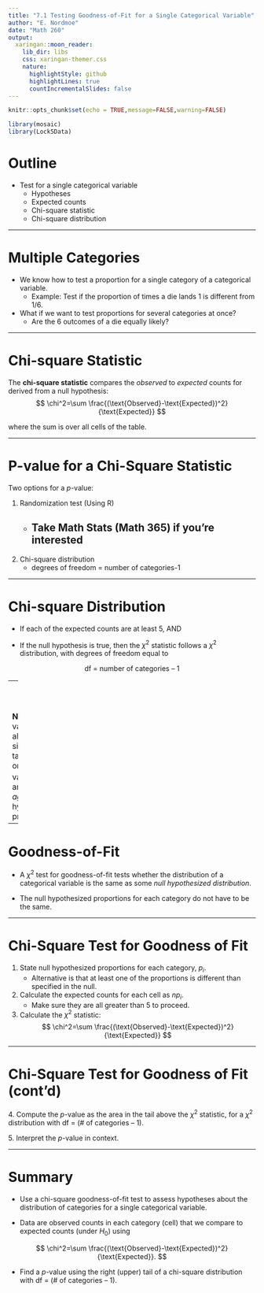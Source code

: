 ```yaml
---
title: "7.1 Testing Goodness-of-Fit for a Single Categorical Variable"
author: "E. Nordmoe"
date: "Math 260"
output:
  xaringan::moon_reader:
    lib_dir: libs
    css: xaringan-themer.css
    nature:
      highlightStyle: github
      highlightLines: true
      countIncrementalSlides: false
---
```


```r
knitr::opts_chunk$set(echo = TRUE,message=FALSE,warning=FALSE)
```


```r
library(mosaic)
library(Lock5Data)
```


# Outline

* Test for a single categorical variable  
    + Hypotheses  
    + Expected counts  
    + Chi-square statistic  
    + Chi-square distribution  

---

# Multiple Categories  

* We know how to test a proportion for a single category of a categorical variable.  
    + Example: Test if the proportion of times a die lands 1 is different from 1/6.  
    
* What if we want to test proportions for several categories at once?   
    + Are the 6 outcomes of a die equally likely?  
    
---

# Chi-square Statistic

The **chi-square statistic**  compares the *observed* to *expected* counts for derived from a null hypothesis:  
$$
\chi^2=\sum \frac{(\text{Observed}-\text{Expected})^2}{\text{Expected}}
$$

where the sum is over all cells of the table.  

---

# P-value for a Chi-Square Statistic  

Two options for a $p$-value:  

1. Randomization test (Using R)
    + Take Math Stats (Math 365) if you're interested
--

2. Chi-square distribution  
    + degrees of freedom = number of categories-1
    

---

# Chi-square Distribution

* If each of the expected counts are at least 5, AND  

* If the null hypothesis is true, then the $\chi^2$  statistic follows a $\chi^2$ distribution, with degrees of freedom equal to  

$$
\text{df = number of categories – 1}
$$

--
<br><br><br>
**Note:** The $p$-value is always one-sided (right-tailed) since only *large* values of $\chi^2$ are evidence *against* the hypothesized proportions.  

---

# Goodness-of-Fit

* A $\chi^2$ test for goodness-of-fit tests whether the distribution of a categorical variable is the same as some *null hypothesized 
distribution*.  

* The null hypothesized proportions for each category do not have to be the same.  

---

# Chi-Square Test for Goodness of Fit  

1. State null hypothesized proportions for each category, $p_i$.
    + Alternative is that at least one of the proportions is different than specified in the null.  
2. Calculate the expected counts for each cell as $np_i$.
    + Make sure they are all greater than 5 to proceed.

3. Calculate the $\chi^2$ statistic:
$$
\chi^2=\sum \frac{(\text{Observed}-\text{Expected})^2}{\text{Expected}}
$$

---

# Chi-Square Test for Goodness of Fit (cont'd)

<span>4.</span> Compute the $p$-value 
as the area in the tail above the $\chi^2$ statistic, for a $\chi^2$ distribution with  df = (# of categories – 1).

<span>5.</span> Interpret the $p$-value in context.

---

# Summary


* Use a chi-square goodness-of-fit test to assess hypotheses about the distribution of categories for a single categorical variable.   

* Data are observed counts in each category (cell) that we compare to expected counts (under $H_0$) using  

$$
\chi^2=\sum \frac{(\text{Observed}-\text{Expected})^2}{\text{Expected}}.
$$

* Find a $p$-value using the right (upper) tail of a chi-square distribution  with df = (# of categories – 1).  

